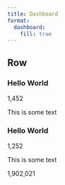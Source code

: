 ```yaml
---
title: Dashboard
format: 
  dashboard:
    fill: true
---
```


## Row {.flow}

:::{.valuebox icon="facebook" showcase="top-right"}

### Hello World

1,452

This is some text

:::

:::{.valuebox icon="airplane" showcase="bottom"}

### Hello World

1,252

This is some text

:::

:::{.valuebox showcase="bottom"}
1,902,021
:::


